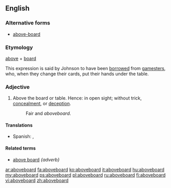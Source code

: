 ==English==

===Alternative forms===
* [[above-board]]

===Etymology===
[[above]] + [[board]]

This expression is said by Johnson to have been [[borrowed]] from [[gamesters]], who, when they change their cards, put their hands under the table.

===Adjective===
{{en-adv}}

# Above the board or table.  Hence: in open sight; without trick, [[concealment]], or [[deception]].
#: Fair and ''aboveboard''.

====Translations====
{{trans-top|legitimate}}
* Spanish: {{t|es|legítimo}}, {{t|es|sincero}}
{{trans-mid}}
{{trans-bottom}}

====Related terms====
* [[above board]] ''{adverb}''

[[ar:aboveboard]]
[[fa:aboveboard]]
[[ko:aboveboard]]
[[it:aboveboard]]
[[hu:aboveboard]]
[[my:aboveboard]]
[[ps:aboveboard]]
[[pl:aboveboard]]
[[ru:aboveboard]]
[[fi:aboveboard]]
[[vi:aboveboard]]
[[zh:aboveboard]]